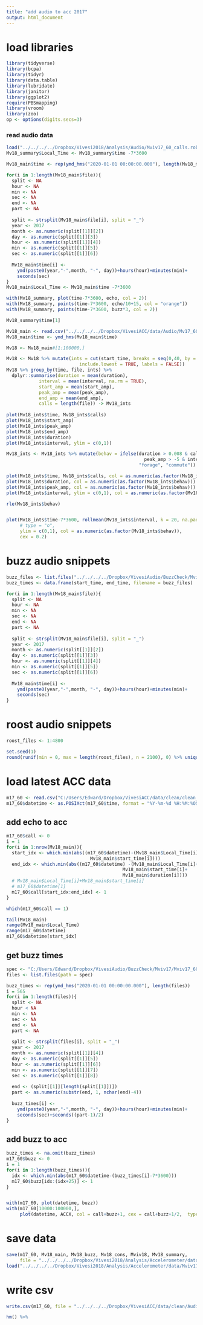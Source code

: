 ```yaml
---
title: "add audio to acc 2017"
output: html_document
---
```


# load libraries
```r
library(tidyverse)
library(bcpa)
library(tidyr)
library(data.table)
library(lubridate)
library(janitor)
library(ggplot2)
require(PBSmapping)
library(vroom)
library(zoo)
op <- options(digits.secs=3)
```

### read audio data
```r
load("../../../../Dropbox/Vivesi2018/Analysis/Audio/Mviv17_60_calls.robj")
Mv18_summary$Local_Time <- Mv18_summary$time -7*3600

Mv18_main$time <- rep(ymd_hms("2020-01-01 00:00:00.000"), length(Mv18_main$file))

for(i in 1:length(Mv18_main$file)){
  split <- NA
  hour <- NA 
  min <- NA
  sec <- NA
  end <- NA
  part <- NA
  
  split <- strsplit(Mv18_main$file[i], split = "_")
  year <- 2017
  month <- as.numeric(split[[1]][2])
  day <- as.numeric(split[[1]][3])
  hour <- as.numeric(split[[1]][4])
  min <- as.numeric(split[[1]][5])
  sec <- as.numeric(split[[1]][6])
  
  Mv18_main$time[i] <- 
    ymd(paste0(year,"-",month, "-", day))+hours(hour)+minutes(min)+
    seconds(sec)
}
Mv18_main$Local_Time <- Mv18_main$time -7*3600

with(Mv18_summary, plot(time-7*3600, echo, col = 2))
with(Mv18_summary, points(time-7*3600, echo/10+15, col = "orange"))
with(Mv18_summary, points(time-7*3600, buzz*3, col = 2))

Mv18_summary$time[1]

Mv18_main <- read.csv("../../../../Dropbox/VivesiACC/data/Audio/Mv17_60_main_calls_avisoft.csv")
Mv18_main$time <- ymd_hms(Mv18_main$time)
```


```r
Mv18 <- Mv18_main#[1:100000,]

Mv18 <- Mv18 %>% mutate(ints = cut(start_time, breaks = seq(0,40, by = 0.5), 
                           include.lowest = TRUE, labels = FALSE)) 
Mv18 %>% group_by(time, file, ints) %>% 
  dplyr::summarise(duration = mean(duration),
            interval = mean(interval, na.rm = TRUE),
            start_amp = mean(start_amp),
            peak_amp = mean(peak_amp),
            end_amp = mean(end_amp),
            calls = length(file)) -> Mv18_ints
  
plot(Mv18_ints$time, Mv18_ints$calls)
plot(Mv18_ints$start_amp)
plot(Mv18_ints$peak_amp)
plot(Mv18_ints$end_amp)
plot(Mv18_ints$duration)
plot(Mv18_ints$interval, ylim = c(0,1))

Mv18_ints <- Mv18_ints %>% mutate(behav = ifelse(duration > 0.008 & calls < 6 & 
                                                   peak_amp > -5 & interval > 0.1, 
                                                 "forage", "commute"))

plot(Mv18_ints$time, Mv18_ints$calls, col = as.numeric(as.factor(Mv18_ints$behav)))
plot(Mv18_ints$duration, col = as.numeric(as.factor(Mv18_ints$behav)))
plot(Mv18_ints$peak_amp, col = as.numeric(as.factor(Mv18_ints$behav)))
plot(Mv18_ints$interval, ylim = c(0,1), col = as.numeric(as.factor(Mv18_ints$behav)))

rle(Mv18_ints$behav)


plot(Mv18_ints$time-7*3600, rollmean(Mv18_ints$interval, k = 20, na.pad = TRUE), 
     # type = "o", 
     ylim = c(0,1), col = as.numeric(as.factor(Mv18_ints$behav)),
     cex = 0.2)
```

# buzz audio snippets
```r
buzz_files <- list.files("../../../../Dropbox/VivesiAudio/BuzzCheck/Mviv17/Mviv17_60/Buzz")
buzz_times <- data.frame(start_time, end_time, filename = buzz_files)

for(i in 1:length(Mv18_main$file)){
  split <- NA
  hour <- NA 
  min <- NA
  sec <- NA
  end <- NA
  part <- NA
  
  split <- strsplit(Mv18_main$file[i], split = "_")
  year <- 2017
  month <- as.numeric(split[[1]][2])
  day <- as.numeric(split[[1]][3])
  hour <- as.numeric(split[[1]][4])
  min <- as.numeric(split[[1]][5])
  sec <- as.numeric(split[[1]][6])
  
  Mv18_main$time[i] <- 
    ymd(paste0(year,"-",month, "-", day))+hours(hour)+minutes(min)+
    seconds(sec)
}

```

# roost audio snippets
```r
roost_files <- 1:4800

set.seed(1)
round(runif(min = 0, max = length(roost_files), n = 2100), 0) %>% unique()


```





# load latest ACC data
```r
m17_60 <- read.csv("C:/Users/Edward/Dropbox/VivesiACC/data/clean/clean_ACC_Mviv17_60.csv")
m17_60$datetime <- as.POSIXct(m17_60$time, format = "%Y-%m-%d %H:%M:%OS", tz = "UTC")

```

## add echo to acc
```r
m17_60$call <- 0
i = 1
for(i in 1:nrow(Mv18_main)){
  start_idx <- which.min(abs((m17_60$datetime)-(Mv18_main$Local_Time[i]+
                               Mv18_main$start_time[i])))
  end_idx <- which.min(abs((m17_60$datetime) -(Mv18_main$Local_Time[i]+
                                           Mv18_main$start_time[i]+
                                           Mv18_main$duration[i])))
  # Mv18_main$Local_Time[i]+Mv18_main$start_time[i]
  # m17_60$datetime[1]
  m17_60$call[start_idx:end_idx] <- 1
}

which(m17_60$call == 1)

tail(Mv18_main)
range(Mv18_main$Local_Time)
range(m17_60$datetime)
m17_60$datetime[start_idx]
```

## get buzz times
```r
spec <- "C:/Users/Edward/Dropbox/VivesiAudio/BuzzCheck/Mviv17/Mviv17_60/buzz/"
files <- list.files(path = spec)

buzz_times <- rep(ymd_hms("2020-01-01 00:00:00.000"), length(files))
i = 565          
for(i in 1:length(files)){
  split <- NA
  hour < NA 
  min <- NA
  sec <- NA
  end <- NA
  part <- NA
  
  split <- strsplit(files[i], split = "_")
  year <- 2017
  month <- as.numeric(split[[1]][4])
  day <- as.numeric(split[[1]][5])
  hour <- as.numeric(split[[1]][6])
  min <- as.numeric(split[[1]][7])
  sec <- as.numeric(split[[1]][8])
  
  end <- (split[[1]][length(split[[1]])])
  part <- as.numeric(substr(end, 1, nchar(end)-4))
  
  buzz_times[i] <- 
    ymd(paste0(year,"-",month, "-", day))+hours(hour)+minutes(min)+
    seconds(sec)+seconds((part-1)/2)
}
```

## add buzz to acc
```r
buzz_times <- na.omit(buzz_times)
m17_60$buzz <- 0
i = 1
for(i in 1:length(buzz_times)){
  idx <- which.min(abs(m17_60$datetime-(buzz_times[i]-7*3600)))
  m17_60$buzz[idx:(idx+25)] <- 1
}


with(m17_60, plot(datetime, buzz))
with(m17_60[10000:100000,], 
     plot(datetime, ACCX, col = call+buzz+1, cex = call+buzz+1/2,  type = "o", pch = 16))

```

# save data
```r
save(m17_60, Mv18_main, Mv18_buzz, Mv18_cons, Mviv18, Mv18_summary, 
     file = "../../../../Dropbox/Vivesi2018/Analysis/Accelerometer/data/Mviv17_60_complete.robj")
load("../../../../Dropbox/Vivesi2018/Analysis/Accelerometer/data/Mviv17_60_complete.robj")

```

# write csv
```r
write.csv(m17_60, file = "../../../../Dropbox/VivesiACC/data/clean/Audio/Mviv17_60_ACC_Call.csv")
```

```r
hm() %>% 
```


